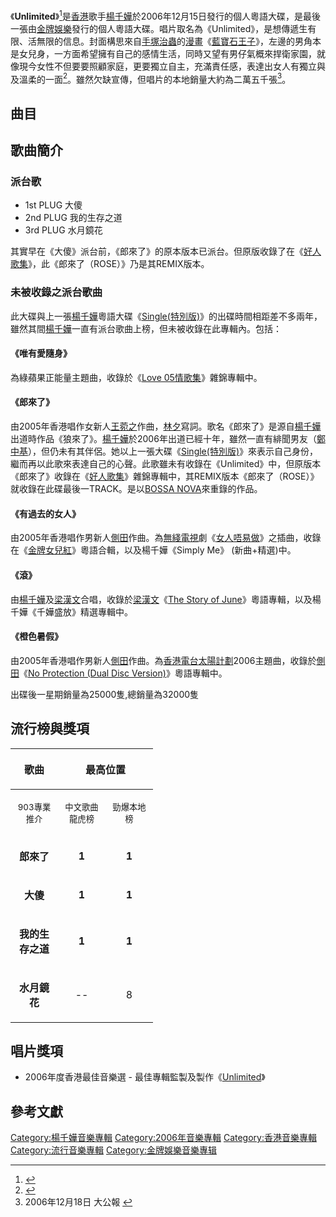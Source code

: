 {{Infobox Album | <!-- See Wikipedia:WikiProject_Albums -->
| Name        = Unlimited
| Type        = 專輯
| Artist      = [[楊千嬅|楊千嬅]]
| Cover       = Unlimited.jpg
| Released    = 2006年12月15日 ([[香港|香港]])
| Recorded    = 
| Genre       = [[粵語流行音樂|粵語流行音樂]]
| Length      = 41:42
| Label       = [[金牌娛樂|金牌娛樂]]
| Producer    = [[楊千嬅|楊千嬅]]
| Last album  = [[Single_(專輯)|Single]]<br />(2005)
| This album  = '''Unlimited'''<br />(2006)
| Next album  = [[Meridian|Meridian]]<br />(2007)
}}

《'''Unlimited'''》<ref>{{cite web|title=Unlimited|url=https://www.yesasia.com/global/unlimited/1004589805-0-0-0-zh_TW/info.html|website=yesasia|accessdate=2006-12-15|archive-date=2019-08-11|archive-url=https://web.archive.org/web/20190811200008/https://www.yesasia.com/global/unlimited/1004589805-0-0-0-zh_TW/info.html}}</ref>是[[香港|香港]]歌手[[楊千嬅|楊千嬅]]於2006年12月15日發行的個人粵語大碟，是最後一張由[[金牌娛樂|金牌娛樂]]發行的個人粵語大碟。唱片取名為《Unlimited》，是想傳遞生有限、活無限的信息。封面構思來自[[手塚治蟲|手塚治蟲]]的[[漫畫|漫畫]]《[[藍寶石王子|藍寶石王子]]》，左邊的男角本是女兒身，一方面希望擁有自己的感情生活，同時又望有男仔氣概來捍衛家園，就像現今女性不但要要照顧家庭，更要獨立自主，充滿責任感，表達出女人有獨立與及溫柔的一面<ref>{{cite web |url=http://hk.news.yahoo.com/061214/12/1ya47.html |title=存档副本 |accessdate=2007-06-13 |deadurl=yes |archiveurl=https://web.archive.org/web/20070129033948/http://hk.news.yahoo.com/061214/12/1ya47.html |archivedate=2007-01-29 }}</ref>。雖然欠缺宣傳，但唱片的本地銷量大約為二萬五千張<ref>2006年12月18日 大公報 {{cite web |url=http://www.takungpao.com.hk/news/06/12/18/UL-666819.htm |title=存档副本 |accessdate=2007-06-13 |deadurl=yes |archiveurl=https://web.archive.org/web/20070928023100/http://www.takungpao.com.hk/news/06/12/18/UL-666819.htm |archivedate=2007-09-28 }}</ref>。

== 曲目 ==
{{Tracklist
| collapsed = 
| headline = 
| font_size = 
| total_length = 

| all_writing = 
| all_music = 
| all_lyrics = [[林夕|林夕]]
| all_arranger = 
| all_producer = 
| all_except = 

| extra_column =

| title1 = 吻所有女孩
| note1 = 
| longnote1 = 
| music1 = [[周國賢|周國賢]]
| lyrics1 = 
| arranger1 = 周國賢
| producer1 = [[蔡德才|蔡德才]]@[[人山人海|人山人海]]<br>-{[[于逸堯|于逸堯]]}-@人山人海
| extra1 = 
| length1 = 3:11

| title2 = 她成功了他沒有
| note2 = 
| longnote2 = 
| music2 = [[Jean_Chien|Jean Chien]]
| lyrics2 = 
| arranger2 = [[C.Y._Kong|C.Y. Kong]]
| producer2 = [[側田|側田]]@On Your Mark
| extra2 = 
| length2 = 3:24

| title3 = 毅行
| note3 = 
| longnote3 = Thousand為楊千嬅當監製的化名
| music3 = C.Y. Kong
| lyrics3 = 
| arranger3 = C.Y. Kong
| producer3 = C.Y. Kong<br>蔡德才@人山人海<br>-{于}-逸堯@人山人海<br>[[楊千嬅|Thousand]]
| extra3 = 
| length3 = 4:17

| title4 = 水月鏡花
| note4 = 
| longnote4 = '''第三主打'''
| music4 = -{于}-逸堯@人山人海
| lyrics4 = 
| arranger4 = 蔡德才@人山人海<br>-{于}-逸堯@人山人海
| producer4 = 蔡德才@人山人海<br>-{于}-逸堯@人山人海
| extra4 = 
| length4 = 3:48

| title5 = 大傻
| note5 = 
| longnote5 = '''第一主打'''<br>Chorus和音的聲音是-{于}-逸堯與楊千嬅
| music5 = [[Eric_Kwok|Eric Kwok]]
| lyrics5 = 
| arranger5 = Eric Kwok
| producer5 = Eric Kwok
| extra5 = 
| length5 = 3:41

| title6 = 我的生存之道
| note6 = 
| longnote6 = '''第二主打'''
| music6 = [[陳輝陽|陳輝陽]]@好好笑
| lyrics6 = 
| arranger6 = 陳輝陽@好好笑
| producer6 = 陳輝陽@好好笑
| extra6 = 
| length6 = 3:38

| title7 = 亦舒說
| note7 = 
| longnote7 = 
| music7 = 側田@On Your Mark
| lyrics7 = 
| arranger7 = [[Ted_Lo|Ted Lo]]
| producer7 = 側田@On Your Mark
| extra7 = 
| length7 = 3:54

| title8 = 芬梨道上
| note8 = 
| longnote8 = 
| music8 = [[藍奕邦|藍奕邦]]
| lyrics8 = 
| arranger8 = -{于}-逸堯@人山人海
| producer8 = -{于}-逸堯@人山人海
| extra8 = 
| length8 = 4:20

| title9 = 我只能跳舞
| note9 = 
| longnote9 = 
| music9 = C.Y. Kong
| lyrics9 = 
| arranger9 = C.Y. Kong
| producer9 = C.Y. Kong
| extra9 = 
| length9 = 4:13

| title10 = 如果可以不停相愛
| note10 = 
| longnote10 = 
| music10 = Eric Kwok
| lyrics10 = 
| arranger10 = Eric Kwok
| producer10 = Eric Kwok
| extra10 = 
| length10 = 3:53

| title11 = 郎來了 (Rosé)
| note11 = 
| longnote11 = 
| music11 = [[王菀之|王菀之]]
| lyrics11 = 
| arranger11 = Ted Lo
| producer11 = 蔡德才@人山人海
| extra11 = 
| length11 = 3:20
}}

== 歌曲簡介 ==
=== 派台歌 ===
*1st PLUG 大傻
*2nd PLUG 我的生存之道
*3rd PLUG 水月鏡花
其實早在《大傻》派台前，《郎來了》的原本版本已派台。但原版收錄了在《[[好人歌集|好人歌集]]》，此《郎來了（ROSE）》乃是其REMIX版本。


=== 未被收錄之派台歌曲 ===
此大碟與上一張[[楊千嬅|楊千嬅]]粵語大碟《[[Single_(專輯)|Single(特別版)]]》的出碟時間相距差不多兩年，雖然其間[[楊千嬅|楊千嬅]]一直有派台歌曲上榜，但未被收錄在此專輯內。包括：

==== 《唯有愛隨身》 ====
為綠蘋果正能量主題曲，收錄於《[[Love_05情歌集|Love 05情歌集]]》雜錦專輯中。

==== 《郎來了》 ====
由2005年香港唱作女新人[[王菀之|王菀之]]作曲，[[林夕|林夕]]寫詞。歌名《郎來了》是源自[[楊千嬅|楊千嬅]]出道時作品《狼來了》。[[楊千嬅|楊千嬅]]於2006年出道已經十年，雖然一直有緋聞男友（[[鄭中基|鄭中基]]），但仍未有其伴侶。她以上一張大碟《[[Single_(專輯)|Single(特別版)]]》來表示自己身份，繼而再以此歌來表達自己的心聲。此歌雖未有收錄在《Unlimited》中，但原版本《郎來了》收錄在《[[好人歌集|好人歌集]]》雜錦專輯中，其REMIX版本《郎來了（ROSE）》就收錄在此碟最後一TRACK。是以[[BOSSA_NOVA|BOSSA NOVA]]來重錄的作品。

==== 《有過去的女人》 ====
由2005年香港唱作男新人[[側田|側田]]作曲。為[[無綫電視|無綫電視]]劇《[[女人唔易做|女人唔易做]]》之插曲，收錄在《[[金牌女兒紅|金牌女兒紅]]》粵語合輯，以及楊千嬅《Simply Me》 (新曲+精選)中。

==== 《滾》 ====
由[[楊千嬅|楊千嬅]]及[[梁漢文|梁漢文]]合唱，收錄於[[梁漢文|梁漢文]]《[[The_Story_of_June|The Story of June]]》粵語專輯，以及楊千嬅《千嬅盛放》精選專輯中。

==== 《橙色暑假》 ====
由2005年香港唱作男新人[[側田|側田]]作曲。為[[香港電台|香港電台]][[太陽計劃|太陽計劃]]2006主題曲，收錄於[[側田|側田]]《[[No_Protection|No Protection (Dual Disc Version)]]》粵語專輯中。

出碟後一星期銷量為25000隻,總銷量為32000隻

== 流行榜與獎項 ==
{| class="wikitable"
|- bgcolor="#CCCCCC"
!align="center" rowspan="2" | 歌曲
!align="center" colspan="4" | 最高位置
!align="center" rowspan="2" | 獎項
|- bgcolor="#FFFFFF"
! width="60"|<small>903專業推介</small>
! width="60"|<small>中文歌曲龍虎榜</small>
! width="60"|<small>勁爆本地榜</small>
! width="60"|<small>勁歌金榜</small>
|- 
| align="center"|'''郎來了''' || align="center"|'''1''' || align="center"|'''1''' || align="center"|'''1''' || align="center"|'''1''' || align="center"|--
|- 
| align="center"|'''大傻''' || align="center"|'''1''' || align="center"|'''1''' || align="center"|2 || align="center"|'''1''' || <small>勁歌金曲優秀選第三回得獎歌曲</small>
|- 
| align="center"|'''我的生存之道'''|| align="center"|'''1''' || align="center"|'''1''' || align="center"|3 || align="center"|-- || align="center"|--
|- 
| align="center"|'''水月鏡花'''|| align="center"|-- || align="center"|8 || align="center"|4 || align="center"|-- || align="center"|--
|}

== 唱片獎項 ==
*2006年度香港最佳音樂選 - 最佳專輯監製及製作《[[Unlimited|Unlimited]]》


== 參考文獻 ==
{{Reflist|2}}


{{楊千嬅}}

[[Category:楊千嬅音樂專輯|Category:楊千嬅音樂專輯]]
[[Category:2006年音樂專輯|Category:2006年音樂專輯]]
[[Category:香港音樂專輯|Category:香港音樂專輯]]
[[Category:流行音樂專輯|Category:流行音樂專輯]]
[[Category:金牌娛樂音樂專辑|Category:金牌娛樂音樂專辑]]